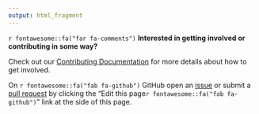 ```yaml
---
output: html_fragment
---
```


::: {.alert .alert-info}

`r fontawesome::fa("far fa-comments")` **Interested in getting involved or contributing in some way?**

Check out our [Contributing Documentation](https://github.com/science-collective/website/blob/main/.github/CONTRIBUTING.md) 
for more details about how to get involved.

On `r fontawesome::fa("fab fa-github")` GitHub open an 
[issue](https://github.com/science-collective/website/issues)
or submit a [pull request](https://github.com/science-collective/website/pulls)
by clicking the "Edit this page`r fontawesome::fa("fab fa-github")`" link at the
side of this page.

:::
